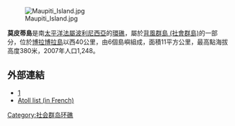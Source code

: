 [[Image:Maupiti_Island.jpg|thumb]]

'''莫皮蒂島'''是南[[太平洋|太平洋]][[法屬波利尼西亞|法屬波利尼西亞]]的[[環礁|環礁]]，屬於[[背風群島_(社會群島)|背風群島 (社會群島)]]的一部分，位於[[博拉博拉島|博拉博拉島]]以西40公里，由6個島嶼組成，面積11平方公里，最高點海拔高度380米，2007年人口1,248。

{{coord|16|25|S|152|15|W|type:isle_source:dewiki|display=title}}

==外部連結==
*[http://www.oceandots.com/pacific/society/maupiti.php] {{Wayback|url=http://www.oceandots.com/pacific/society/maupiti.php |date=20101223015139 }}
*[http://www.pacific-image.pf/pages/boutic/dboutic_cdrom_sp132.html Atoll list (in French)] {{Wayback|url=http://www.pacific-image.pf/pages/boutic/dboutic_cdrom_sp132.html |date=20070228115907 }}
{{社會群島}}
{{FrenchPolynesia-geo-stub}}
[[Category:社会群岛环礁|Category:社会群岛环礁]]